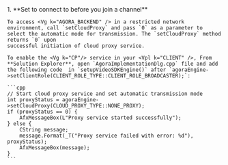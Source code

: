 <PlatformWrapper platform="windows">
1.  **Set <Vpd k="SDK" /> to connect to <Vg k="CP"/> before you join a channel**

    To access <Vg k="AGORA_BACKEND" /> in a restricted network environment, call `setCloudProxy` and pass `0` as a parameter to select the automatic mode for transmission. The `setCloudProxy` method returns `0` upon
    successful initiation of cloud proxy service.

    To enable the <Vg k="CP"/> service in your <Vpl k="CLIENT" />, From **Solution Explorer**, open `AgoraImplementationDlg.cpp` file and add the following code  in `setupVideoSDKEngine()` after `agoraEngine->setClientRole(CLIENT_ROLE_TYPE::CLIENT_ROLE_BROADCASTER);`:

    ```cpp
    // Start cloud proxy service and set automatic transmission mode
    int proxyStatus = agoraEngine->setCloudProxy(CLOUD_PROXY_TYPE::NONE_PROXY);
    if (proxyStatus == 0) {
        AfxMessageBox(L"Proxy service started successfully");
    } else {
        CString message;
        message.Format(_T("Proxy service failed with error: %d"), proxyStatus);
        AfxMessageBox(message);
    }
    ```

</PlatformWrapper>